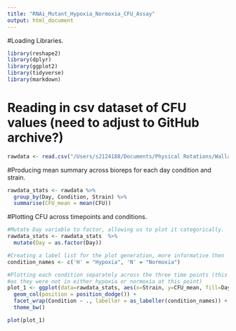 ```yaml
---
title: "RNAi_Mutant_Hypoxia_Normoxia_CFU_Assay"
output: html_document
---
```


#Loading Libraries. 

```r
library(reshape2)
library(dplyr)
library(ggplot2)
library(tidyverse)
library(markdown)
```

# Reading in csv dataset of CFU values (need to adjust to GitHub archive?)

```r
rawdata <- read.csv("/Users/s2124188/Documents/Physical Rotations/Wallace & Bayne/CFU Assays/RNAi_CFU_Tidy.csv")
```

#Producing mean summary across bioreps for each day condition and strain. 

```r
rawdata_stats <- rawdata %>% 
  group_by(Day, Condition, Strain) %>% 
  summarise(CFU_mean = mean(CFU))
```

#Plotting CFU across timepoints and conditions. 

```r
#Mutate Day variable to factor, allowing us to plot it categorically. 
rawdata_stats <- rawdata_stats  %>% 
  mutate(Day = as.factor(Day))

#Creating a label list for the plot generation, more informative then 'N' and 'H'. 
condition_names <- c('H' = "Hypoxia", 'N' = "Normoxia")

#Plotting each condition separately across the three time points (this replicates Day 0 readings for both conditions
#as they were not in either hypoxia or normoxia at this point)
plot_1 <- ggplot(data=rawdata_stats, aes(x=Strain, y=CFU_mean, fill=Day)) +
  geom_col(position = position_dodge()) +
  facet_wrap(Condition ~ ., labeller = as_labeller(condition_names)) +
  theme_bw()
```

```r
plot(plot_1)
```

